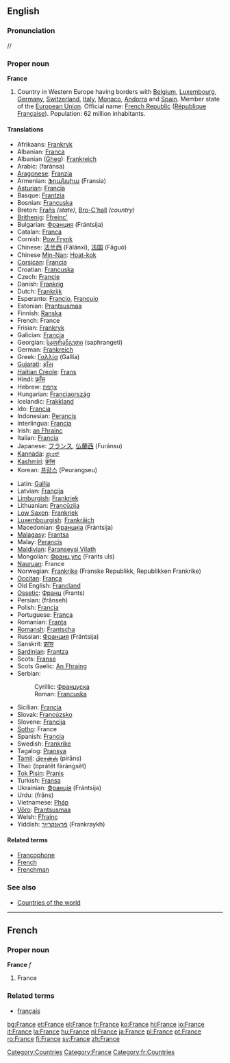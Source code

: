 ==English==

{{rank|mine|wild|front|576|France|London|save|length}}

{{wikipedia}}
===Pronunciation===
/{{IPAchar|ˈfɹɑːns}}/

===Proper noun===
'''France'''

# Country in Western Europe having borders with [[Belgium]], [[Luxembourg]], [[Germany]], [[Switzerland]], [[Italy]], [[Monaco]], [[Andorra]] and [[Spain]]. Member state of the [[European Union]]. Official name: [[French Republic]] ([[République Française]]). Population: 62 million inhabitants.

====Translations====
{{top}}
*Afrikaans: [[Frankryk]]
*Albanian: [[Franca]]
*Albanian ([[Gheg]]): [[Frankreich]]
*Arabic: {{ARchar|[[فرنسا|فَرَنسَا]]}} (faránsa) {{f}}
*[[Aragonese]]: [[Franzia]] {{f}}
*Armenian: [[Ֆրանսիա]] (Fransia)
*[[Asturian]]: [[Francia]] {{f}}
*Basque: [[Frantzia]]
*Bosnian: [[Francuska]] {{f}}
*Breton: [[Frañs]] ''(state)'', [[Bro-C'hall]] ''(country)''
*[[Brithenig]]: [[Ffreinc']]
*Bulgarian: [[Франция]] (Frántsija) {{f}}
*Catalan: [[França]] {{f}}
*Cornish: [[Pow Frynk]]
*Chinese: [[法兰西]] (Fǎlánxī), [[法国]] (Fǎguó)
*Chinese [[Min-Nan]]: [[Hoat-kok]]
*[[Corsican]]: [[Francia]] {{f}}
*Croatian: [[Francuska]] {{f}}
*Czech: [[Francie]]
*Danish: [[Frankrig]]
*Dutch: [[Frankrijk]] {{n}}
*Esperanto: [[Francio]], [[Francujo]]
*Estonian: [[Prantsusmaa]]
*Finnish: [[Ranska]]
*French: France {{f}}
*Frisian: [[Frankryk]]
*Galician: [[Francia]] {{f}}
*Georgian: [[საფრანგეთი]] (saphrangeti)
*German: [[Frankreich]] {{n}}
*Greek: [[Γαλλία]] (Gallía) {{f}}
*[[Gujarati]]: [[ફ્રાઁસ]]
*[[Haitian Creole]]: [[Frans]]
*Hindi: [[फ़्राँस]]
*Hebrew: [[צרפת|צָרְפַת]] {{IPAchar|(Tzorfat; ''classical'' Ṣārəphath)}}
*Hungarian: [[Franciaország]]
*Icelandic: [[Frakkland]]
*Ido: [[Francia]]
*Indonesian: [[Perancis]]
*Interlingua: [[Francia]]
*Irish: [[an Fhrainc]] {{f}}
*Italian: [[Francia]] {{f}}
*Japanese: [[フランス]], [[仏蘭西]] (Furánsu)
*[[Kannada]]: [[ಪ್ರಾಂಸ್]]
*[[Kashmiri]]: [[फ्रांस]]
*Korean: [[프랑스]] (Peurangseu)
{{mid}}
*Latin: [[Gallia]] {{f}}
*Latvian: [[Francija]] {{f}}
*[[Limburgish]]: [[Frankriek]]
*Lithuanian: [[Prancūzija]]
*[[Low Saxon]]: [[Frankriek]]
*[[Luxembourgish]]: [[Frankräich]]
*Macedonian: [[Франција]] (Frántsija) {{f}}
*[[Malagasy]]: [[Frantsa]]
*Malay: [[Perancis]]
*[[Maldivian]]: [[Faranseysi Vilath]]
*Mongolian: [[Франц улс]] (Frants uls)
*[[Nauruan]]: France
*Norwegian: [[Frankrike]] (Franske Republikk, Republikken Frankrike)
*[[Occitan]]: [[França]]
*Old English: [[Francland]]
*[[Ossetic]]: [[Франц]] (Frants)
*Persian: {{FAchar|[[فرانسه]]}} (frânseh)
*Polish: [[Francja]] {{f}}
*Portuguese: [[França]] {{f}}
*Romanian: [[Franţa]] {{f}}
*[[Romansh]]: [[Frantscha]]
*Russian: [[Франция]] (Frántsija) {{f}}
*Sanskrit: [[फ्रांस]]
*[[Sardinian]]: [[Frantza]]
*Scots: [[Franse]]
*Scots Gaelic: [[An Fhraing]]
*Serbian:
*:Cyrillic: [[Француска]] {{f}}
*:Roman: [[Francuska#Serbian|Francuska]] {{f}}
*Sicilian: [[Francia]] {{f}}
*Slovak: [[Francúzsko]]
*Slovene: [[Francija]] {{f}}
*[[Sotho]]: France
*Spanish: [[Francia]] {{f}}
*Swedish: [[Frankrike]]
*Tagalog: [[Pransya]]
*[[Tamil]]: [[பிரான்ஸ்]] (pirāns)
*Thai: {{THchar|[[ประเทศฝรั่งเศส]]}} (bpràtêt fàràngsèt)
*[[Tok Pisin]]: [[Pranis]]
*Turkish: [[Fransa]]
*Ukrainian: [[Франція]] (Frántsija) {{f}}
*Urdu: {{FAchar|[[فرانس]]}} (frâns)
*Vietnamese: [[Pháp]]
*[[Võro]]: [[Prantsusmaa]]
*Welsh: [[Ffrainc]] {{f}}
*Yiddish: [[פֿראַנקרײַך]] (Frankraykh)
{{bottom}}

====Related terms====
*[[Francophone]]
*[[French]]
*[[Frenchman]]

===See also===
*[[Countries of the world]]


----

==French==
===Proper noun===
'''France''' ''f''

# France

===Related terms===
*[[français]]
[[Category:Countries]]
[[Category:France]]
[[Category:fr:Countries]]
[[bg:France]]
[[et:France]]
[[el:France]]
[[fr:France]]
[[ko:France]]
[[hi:France]]
[[io:France]]
[[it:France]]
[[la:France]]
[[hu:France]]
[[nl:France]]
[[ja:France]]
[[pl:France]]
[[pt:France]]
[[ro:France]]
[[fi:France]]
[[sv:France]]
[[zh:France]]